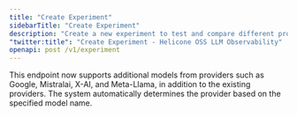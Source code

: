 ```yaml
---
title: "Create Experiment"
sidebarTitle: "Create Experiment"
description: "Create a new experiment to test and compare different prompts and configurations."
"twitter:title": "Create Experiment - Helicone OSS LLM Observability"
openapi: post /v1/experiment
---
```


This endpoint now supports additional models from providers such as Google, Mistralai, X-AI, and Meta-Llama, in addition to the existing providers. The system automatically determines the provider based on the specified model name.

